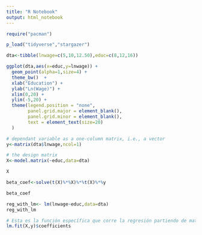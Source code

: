 ```yaml
---
title: "R Notebook"
output: html_notebook
---
```



```r
require("pacman")

p_load("tidyverse","stargazer")
```
```r
dta<-tibble(lnwage=c(5,10,12.50),educ=c(8,12,16))
```
```r
ggplot(dta,aes(x=educ,y=lnwage)) +
  geom_point(alpha=1,size=4) +
  theme_bw()  +
  xlab("Education") +
  ylab("Ln(Wage)") +
  xlim(0,20) +
  ylim(-5,20) +
  theme(legend.position = "none",
        panel.grid.major = element_blank(),
        panel.grid.minor = element_blank(),
        text = element_text(size=20)
  )
```
```r
# dependant variable as a one-column matrix, i.e., a vector
y<-matrix(dta$lnwage,ncol=1)

# the design matrix
X<-model.matrix(~educ,data=dta)

X
```


```r
beta_coef<-solve(t(X)%*%X)%*%t(X)%*%y

beta_coef
```
```r
reg_with_lm<- lm(lnwage~educ,data=dta)
reg_with_lm
```
```r
# Esta es la función específica que corre la regresión partiendo de matrices ya existentes.
lm.fit(X,y)$coefficients
```
```r

```
